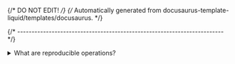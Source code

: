 {/* DO NOT EDIT! */}
{/* Automatically generated from docusaurus-template-liquid/templates/docusaurus. */}

{/* ------------------------------------------------------------------------ */}

<details>
<summary>What are reproducible operations?</summary>

To be **reproducible**, an operation must remain stable over time and
across different environments. In other words, if the same operation is repeated
after some time, possibly on a different machine or platform, the
resulting behaviour must be functionally equivalent.

</details>
